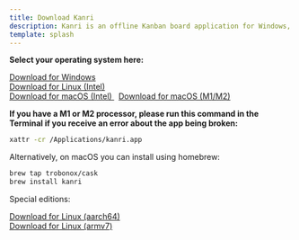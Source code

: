 ```yaml
---
title: Download Kanri
description: Kanri is an offline Kanban board application for Windows, macOS and Linux, built with simplicity and user experience in mind.
template: splash
---
```


**Select your operating system here:**

<a href="https://github.com"> Download for Windows </a>
<br/>
<a href="https://github.com"> Download for Linux (Intel) </a>
<br/>
<a href="https://github.com"> Download for macOS (Intel) </a>
&nbsp;
<a href="https://github.com"> Download for macOS (M1/M2) </a>

**If you have a M1 or M2 processor, please run this command in the Terminal if you receive an error about the app being broken:**
```bash
xattr -cr /Applications/kanri.app
```

Alternatively, on macOS you can install using homebrew:
```bash
brew tap trobonox/cask
brew install kanri
```


Special editions:

<a href="https://github.com"> Download for Linux (aarch64) </a>
<br/>
<a href="https://github.com"> Download for Linux (armv7) </a>
